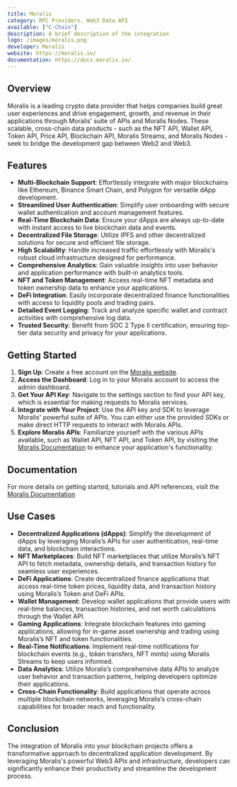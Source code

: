 ```yaml
---
title: Moralis
category: RPC Providers, Web3 Data API 
available: ["C-Chain"]
description: A brief description of the integration
logo: /images/moralis.png
developer: Moralis
website: https://moralis.io/
documentation: https://docs.moralis.io/
---
```


## Overview
Moralis is a leading crypto data provider that helps companies build great user experiences and drive engagement, growth, and revenue in their applications through Moralis’ suite of APIs and Moralis Nodes. These scalable, cross-chain data products - such as the NFT API, Wallet API, Token API, Price API, Blockchain API, Moralis Streams, and Moralis Nodes - seek to bridge the development gap between Web2 and Web3.

## Features
- **Multi-Blockchain Support**: Effortlessly integrate with major blockchains like Ethereum, Binance Smart Chain, and Polygon for versatile dApp development.
- **Streamlined User Authentication**: Simplify user onboarding with secure wallet authentication and account management features.
- **Real-Time Blockchain Data**: Ensure your dApps are always up-to-date with instant access to live blockchain data and events.
- **Decentralized File Storage**: Utilize IPFS and other decentralized solutions for secure and efficient file storage.
- **High Scalability**: Handle increased traffic effortlessly with Moralis's robust cloud infrastructure designed for performance.
- **Comprehensive Analytics**: Gain valuable insights into user behavior and application performance with built-in analytics tools.
- **NFT and Token Management**: Access real-time NFT metadata and token ownership data to enhance your applications.
- **DeFi Integration**: Easily incorporate decentralized finance functionalities with access to liquidity pools and trading pairs.
- **Detailed Event Logging**: Track and analyze specific wallet and contract activities with comprehensive log data.
- **Trusted Security**: Benefit from SOC 2 Type II certification, ensuring top-tier data security and privacy for your applications.

## Getting Started
1. **Sign Up**: Create a free account on the [Moralis website](https://moralis.io/).
2. **Access the Dashboard**: Log in to your Moralis account to access the admin dashboard.
3. **Get Your API Key**: Navigate to the settings section to find your API key, which is essential for making requests to Moralis services.
4. **Integrate with Your Project**: Use the API key and SDK to leverage Moralis' powerful suite of APIs. You can either use the provided SDKs or make direct HTTP requests to interact with Moralis APIs.
5. **Explore Moralis APIs**: Familiarize yourself with the various APIs available, such as Wallet API, NFT API, and Token API, by visiting the [Moralis Documentation](https://docs.moralis.io/) to enhance your application's functionality.

## Documentation
For more details on getting started, tutorials and API references, visit the [Moralis Documentation](https://docs.moralis.io/)

## Use Cases
- **Decentralized Applications (dApps)**: Simplify the development of dApps by leveraging Moralis’s APIs for user authentication, real-time data, and blockchain interactions.
- **NFT Marketplaces**: Build NFT marketplaces that utilize Moralis’s NFT API to fetch metadata, ownership details, and transaction history for seamless user experiences.
- **DeFi Applications**: Create decentralized finance applications that access real-time token prices, liquidity data, and transaction history using Moralis’s Token and DeFi APIs.
- **Wallet Management**: Develop wallet applications that provide users with real-time balances, transaction histories, and net worth calculations through the Wallet API.
- **Gaming Applications**: Integrate blockchain features into gaming applications, allowing for in-game asset ownership and trading using Moralis’s NFT and token functionalities.
- **Real-Time Notifications**: Implement real-time notifications for blockchain events (e.g., token transfers, NFT mints) using Moralis Streams to keep users informed.
- **Data Analytics**: Utilize Moralis’s comprehensive data APIs to analyze user behavior and transaction patterns, helping developers optimize their applications.
- **Cross-Chain Functionality**: Build applications that operate across multiple blockchain networks, leveraging Moralis’s cross-chain capabilities for broader reach and functionality.

## Conclusion
The integration of Moralis into your blockchain projects offers a transformative approach to decentralized application development. By leveraging Moralis's powerful Web3 APIs and infrastructure, developers can significantly enhance their productivity and streamline the development process.
